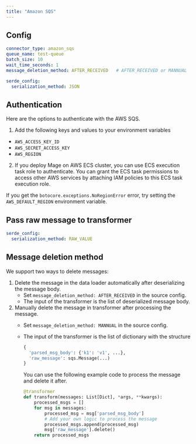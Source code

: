 ```yaml
---
title: "Amazon SQS"
---
```


## Config

```yaml
connector_type: amazon_sqs
queue_name: test-queue
batch_size: 10
wait_time_seconds: 1
message_deletion_method: AFTER_RECEIVED   # AFTER_RECEIVED or MANNUAL

serde_config:
  serialization_method: JSON
```

## Authentication
Here are the options to authenticate with the AWS SQS.
1. Add the following keys and values to your environment variables
  * `AWS_ACCESS_KEY_ID`
  * `AWS_SECRET_ACCESS_KEY`
  * `AWS_REGION`
2. If you deploy Mage on AWS ECS cluster, you can use ECS execution task role to authenticate.
   You can grant the ECS task permissions to access other AWS services by attaching IAM policies
   to this ECS task execution role.

If you get the `botocore.exceptions.NoRegionError` error, try setting the `AWS_DEFAULT_REGION`
environment variable.

## Pass raw message to transformer

```yaml
serde_config:
  serialization_method: RAW_VALUE
```

## Message deletion method

We support two ways to delete messages:
1. Delete the message in the data loader automatically after deserializing the message body.
    * Set `message_deletion_method: AFTER_RECEIVED` in the source config.
    * The input of the transformer is the list of deserialized message body.
1. Manually delete the message in transformer after processing the message.
    * Set `message_deletion_method: MANNUAL` in the source config.
    * The input of the transformer is the list of dictionary with the structure
      ```python
      {
        'parsed_msg_body': {'k1': 'v1', ...},
        'raw_message': sqs.Message(...)
      }
      ```

      You can use the following example code to process the message and delete it after.
      ```python
      @transformer
      def transform(messages: List[Dict], *args, **kwargs):
          processed_msgs = []
          for msg in messages:
              processed_msg = msg['parsed_msg_body']
              # Add your own logic to process the message
              processed_msgs.append(processed_msg)
              msg['raw_message'].delete()
          return processed_msgs
      ```
